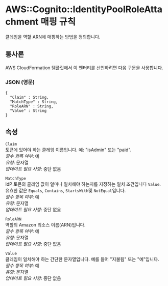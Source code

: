 # AWS::Cognito::IdentityPoolRoleAttachment 매핑 규칙

클레임을 역할 ARN에 매핑하는 방법을 정의합니다.

## 통사론

AWS CloudFormation 템플릿에서 이 엔터티를 선언하려면 다음 구문을 사용합니다.

### JSON (영문)

```
{
  "Claim" : String,
  "MatchType" : String,
  "RoleARN" : String,
  "Value" : String
}
```

## 속성

`Claim`  
토큰에 있어야 하는 클레임 이름입니다. 예: "isAdmin" 또는 "paid".  
_필수 항목 여부_: 예  
_유형_: 문자열  
_업데이트 필요 사항_: 중단 없음

`MatchType`  
IdP 토큰의 클레임 값이 얼마나 일치해야 하는지를 지정하는 일치 조건입니다 `Value`.  
유효한 값은 `Equals`, `Contains`, `StartsWith`및 `NotEqual`입니다.  
_필수 항목 여부_: 예  
_유형_: 문자열  
_업데이트 필요 사항_: 중단 없음

`RoleARN`  
역할의 Amazon 리소스 이름(ARN)입니다.  
_필수 항목 여부_: 예  
_유형_: 문자열  
_업데이트 필요 사항_: 중단 없음

`Value`  
클레임이 일치해야 하는 간단한 문자열입니다. 예를 들어 "지불됨" 또는 "예"입니다.  
_필수 항목 여부_: 예  
_유형_: 문자열  
_업데이트 필요 사항_: 중단 없음
